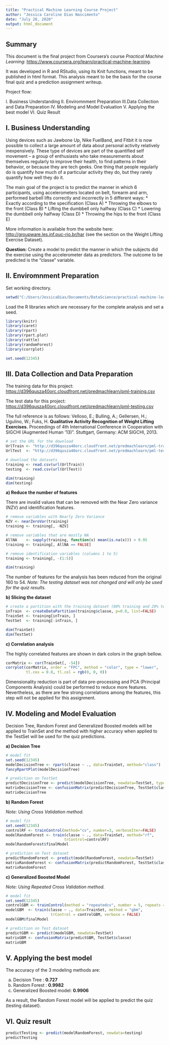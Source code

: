 ```yaml
---
title: "Practical Machine Learning Course Project"
author: "Jessica Caroline Dias Nascimento"
date: "July 20, 2020"
output: html_document
---
```


## Summary

This document is the final project from Coursera’s course *Practical Machine Learning*: <https://www.coursera.org/learn/practical-machine-learning>.

It was developed in R and RStudio, using its Knit functions, meant to be published in html format. This analysis meant to be the basis for the course final quiz and a prediction assignment writeup.


Project flow:

I. Business Understanding
II. Enviromnment Preparation
III.Data Collection and Data Preparation
IV. Modeling and Model Evaluation
V. Applying the best model
VI. Quiz Result


## I. Business Understanding
Using devices such as Jawbone Up, Nike FuelBand, and Fitbit it is now possible to collect a large amount of data about personal activity relatively inexpensively. These type of devices are part of the quantified self movement – a group of enthusiasts who take measurements about themselves regularly to improve their health, to find patterns in their behavior, or because they are tech geeks. One thing that people regularly do is quantify how much of a particular activity they do, but they rarely quantify how well they do it.

The main goal of the project is to predict the manner in which 6 participants, using accelerometers located on belt, forearm and arm, performed barbell lifts correctly and incorrectly in 5 different ways:
* Exactly according to the specification (Class A)
* Throwing the elbows to the front (Class B)
* Lifting the dumbbell only halfway (Class C)
* Lowering the dumbbell only halfway (Class D)
* Throwing the hips to the front (Class E)

More information is available from the website here: <http://groupware.les.inf.puc-rio.br/har> (see the section on the Weight Lifting Exercise Dataset).

**Question:** Create a model to predict the manner in which the subjects did the exercise using the accelerometer data as predictors. The outcome to be predicted is the “classe” variable.

## II. Enviromnment Preparation
Set working directory.

```r
setwd("C:/Users/JessicaDias/Documents/DataScience/practical-machine-learning")
```

Load the R libraries which are necessary for the complete analysis and set a seed.

```r
library(knitr)
library(caret)
library(rpart)
library(rpart.plot)
library(rattle)
library(randomForest)
library(corrplot)

set.seed(12345)
```

## III. Data Collection and Data Preparation

The training data for this project: <https://d396qusza40orc.cloudfront.net/predmachlearn/pml-training.csv>

The test data for this project: <https://d396qusza40orc.cloudfront.net/predmachlearn/pml-testing.csv>

The full reference is as follows:
Velloso, E.; Bulling, A.; Gellersen, H.; Ugulino, W.; Fuks, H. **Qualitative Activity Recognition of Weight Lifting Exercises.** Proceedings of 4th International Conference in Cooperation with SIGCHI (Augmented Human ’13)”. Stuttgart, Germany: ACM SIGCHI, 2013.

```r
# set the URL for the download
UrlTrain <- "http://d396qusza40orc.cloudfront.net/predmachlearn/pml-training.csv"
UrlTest  <- "http://d396qusza40orc.cloudfront.net/predmachlearn/pml-testing.csv"

# download the datasets
training <- read.csv(url(UrlTrain))
testing  <- read.csv(url(UrlTest))

dim(training)
dim(testing)
```



**a) Reduce the number of features**

There are invalid values that can be removed with the Near Zero variance (NZV) and identification features.

```r
# remove variables with Nearly Zero Variance
NZV <- nearZeroVar(training)
training <- training[, -NZV]

# remove variables that are mostly NA
AllNA    <- sapply(training, function(x) mean(is.na(x))) > 0.95
training <- training[, AllNA == FALSE]

# remove identification variables (columns 1 to 5)
training <- training[, -(1:5)]

dim(training)
```

The number of features for the analysis has been reduced from the original 160 to 54.
*Note: The testing dataset was not changed and will only be used for the quiz results.*



**b) Slicing the dataset**

```r
# create a partition with the training dataset (80% training and 20% test)
inTrain  <- createDataPartition(training$classe, p=0.8, list=FALSE)
TrainSet <- training[inTrain, ]
TestSet  <- training[-inTrain, ]

dim(TrainSet)
dim(TestSet)
```



**c) Correlation analysis**

The highly correlated features are shown in dark colors in the graph bellow.

```r
corMatrix <- cor(TrainSet[, -54])
corrplot(corMatrix, order = "FPC", method = "color", type = "lower", 
         tl.cex = 0.8, tl.col = rgb(0, 0, 0))
```

Dimensionality reduction is part of data pre-processing and PCA (Principal Components Analysis) could be performed to reduce more features. Nevertheless, as there are few strong correlations among the features, this step will not be applied for this assignment.



## IV. Modeling and Model Evaluation

Decision Tree,  Random Forest and Generalized Boosted models will be applied to TrainSet and the method with higher accuracy when applied to the TestSet will be used for the quiz predictions.



**a) Decision Tree**

```r
# model fit
set.seed(12345)
modelDecisionTree <- rpart(classe ~ ., data=TrainSet, method="class")
fancyRpartPlot(modelDecisionTree)
```

```r
# prediction on TestSet
predictDecisionTree <- predict(modelDecisionTree, newdata=TestSet, type="class")
matrixDecisionTree <- confusionMatrix(predictDecisionTree, TestSet$classe)
matrixDecisionTree
```



**b) Random Forest**

*Note: Using Cross Validation method.*

```r
# model fit
set.seed(12345)
controlRF <- trainControl(method="cv", number=3, verboseIter=FALSE)
modelRandomForest <- train(classe ~ ., data=TrainSet, method="rf",
                          trControl=controlRF)
modelRandomForest$finalModel
```

```r
# prediction on Test dataset
predictRandomForest <- predict(modelRandomForest, newdata=TestSet)
matrixRandomForest <- confusionMatrix(predictRandomForest, TestSet$classe)
matrixRandomForest
```



**c) Generalized Boosted Model**

*Note: Using Repeated Cross Validation method.*
```r
# model fit
set.seed(12345)
controlGBM <- trainControl(method = "repeatedcv", number = 5, repeats = 1)
modelGBM  <- train(classe ~ ., data=TrainSet, method = "gbm",
                    trControl = controlGBM, verbose = FALSE)
modelGBM$finalModel
```

```r
# prediction on Test dataset
predictGBM <- predict(modelGBM, newdata=TestSet)
matrixGBM <- confusionMatrix(predictGBM, TestSet$classe)
matrixGBM
```



## V. Applying the best model

The accuracy of the 3 modeling methods are:

a) Decision Tree : **0.727**
b) Random Forest : **0.9982**
c) Generalized Boosted model: **0.9906**

As a result, the Random Forest model will be applied to predict the quiz (testing dataset).



## VI. Quiz result

```r
predictTesting <- predict(modelRandomForest, newdata=testing)
predictTesting
```